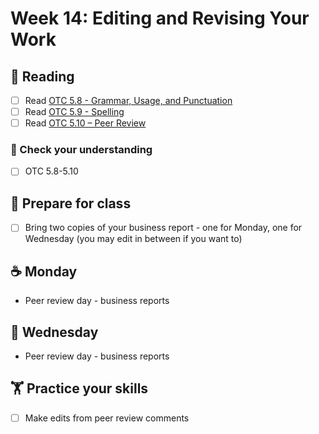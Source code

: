# Week 14: Editing and Revising Your Work
  
## 📖 Reading

  - [ ] Read [OTC 5.8 - Grammar, Usage, and Punctuation](https://alg.manifoldapp.org/read/open-technical-communication/section/6a5f73f0-4a2c-43f2-a493-fc7feb2bce3b)
- [ ] Read [OTC 5.9 - Spelling](https://alg.manifoldapp.org/read/open-technical-communication/section/453059c2-fecc-4cfd-aaa6-54001d7d3e45)
- [ ] Read [OTC 5.10 – Peer Review](https://alg.manifoldapp.org/read/open-technical-communication/section/c4d45556-9489-4451-8120-42545a6746b4)

### 🎯 Check your understanding

- [ ] OTC 5.8-5.10

## 🥣 Prepare for class

- [ ] Bring two copies of your business report - one for Monday, one for Wednesday (you may edit in between if you want to)

## ☕ Monday

- Peer review day - business reports
  
## 🐪 Wednesday

- Peer review day - business reports

##  🏋️ Practice your skills

- [ ] Make edits from peer review comments

